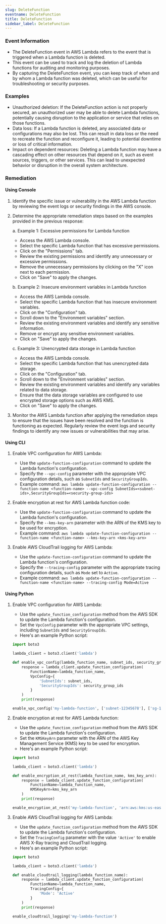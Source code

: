 ```yaml
--- 
slug: DeleteFunction
eventname: DeleteFunction
title: DeleteFunction
sidebar_label: DeleteFunction
---
```

                       
### Event Information

- The DeleteFunction event in AWS Lambda refers to the event that is triggered when a Lambda function is deleted.
- This event can be used to track and log the deletion of Lambda functions for auditing and monitoring purposes.
- By capturing the DeleteFunction event, you can keep track of when and by whom a Lambda function was deleted, which can be useful for troubleshooting or security purposes.


### Examples

- Unauthorized deletion: If the DeleteFunction action is not properly secured, an unauthorized user may be able to delete Lambda functions, potentially causing disruption to the application or service that relies on those functions.
- Data loss: If a Lambda function is deleted, any associated data or configurations may also be lost. This can result in data loss or the need to recreate the function and reconfigure it, leading to potential downtime or loss of critical information.
- Impact on dependent resources: Deleting a Lambda function may have a cascading effect on other resources that depend on it, such as event sources, triggers, or other services. This can lead to unexpected behavior or disruption in the overall system architecture.

### Remediation

#### Using Console

1. Identify the specific issue or vulnerability in the AWS Lambda function by reviewing the event logs or security findings in the AWS console.

2. Determine the appropriate remediation steps based on the examples provided in the previous response:

   a. Example 1: Excessive permissions for Lambda function
      - Access the AWS Lambda console.
      - Select the specific Lambda function that has excessive permissions.
      - Click on the "Permissions" tab.
      - Review the existing permissions and identify any unnecessary or excessive permissions.
      - Remove the unnecessary permissions by clicking on the "X" icon next to each permission.
      - Click on "Save" to apply the changes.

   b. Example 2: Insecure environment variables in Lambda function
      - Access the AWS Lambda console.
      - Select the specific Lambda function that has insecure environment variables.
      - Click on the "Configuration" tab.
      - Scroll down to the "Environment variables" section.
      - Review the existing environment variables and identify any sensitive information.
      - Remove or encrypt any sensitive environment variables.
      - Click on "Save" to apply the changes.

   c. Example 3: Unencrypted data storage in Lambda function
      - Access the AWS Lambda console.
      - Select the specific Lambda function that has unencrypted data storage.
      - Click on the "Configuration" tab.
      - Scroll down to the "Environment variables" section.
      - Review the existing environment variables and identify any variables related to data storage.
      - Ensure that the data storage variables are configured to use encrypted storage options such as AWS KMS.
      - Click on "Save" to apply the changes.

3. Monitor the AWS Lambda function after applying the remediation steps to ensure that the issues have been resolved and the function is functioning as expected. Regularly review the event logs and security findings to identify any new issues or vulnerabilities that may arise.

#### Using CLI

1. Enable VPC configuration for AWS Lambda:
   - Use the `update-function-configuration` command to update the Lambda function's configuration.
   - Specify the `--vpc-config` parameter with the appropriate VPC configuration details, such as `SubnetIds` and `SecurityGroupIds`.
   - Example command: `aws lambda update-function-configuration --function-name <function-name> --vpc-config SubnetIds=<subnet-ids>,SecurityGroupIds=<security-group-ids>`

2. Enable encryption at rest for AWS Lambda function code:
   - Use the `update-function-configuration` command to update the Lambda function's configuration.
   - Specify the `--kms-key-arn` parameter with the ARN of the KMS key to be used for encryption.
   - Example command: `aws lambda update-function-configuration --function-name <function-name> --kms-key-arn <kms-key-arn>`

3. Enable AWS CloudTrail logging for AWS Lambda:
   - Use the `update-function-configuration` command to update the Lambda function's configuration.
   - Specify the `--tracing-config` parameter with the appropriate tracing configuration details, such as `Mode` set to `Active`.
   - Example command: `aws lambda update-function-configuration --function-name <function-name> --tracing-config Mode=Active`

#### Using Python

1. Enable VPC configuration for AWS Lambda:
   - Use the `update_function_configuration` method from the AWS SDK to update the Lambda function's configuration.
   - Set the `VpcConfig` parameter with the appropriate VPC settings, including `SubnetIds` and `SecurityGroupIds`.
   - Here's an example Python script:

   ```python
   import boto3

   lambda_client = boto3.client('lambda')

   def enable_vpc_config(lambda_function_name, subnet_ids, security_group_ids):
       response = lambda_client.update_function_configuration(
           FunctionName=lambda_function_name,
           VpcConfig={
               'SubnetIds': subnet_ids,
               'SecurityGroupIds': security_group_ids
           }
       )
       print(response)

   enable_vpc_config('my-lambda-function', ['subnet-12345678'], ['sg-12345678'])
   ```

2. Enable encryption at rest for AWS Lambda function:
   - Use the `update_function_configuration` method from the AWS SDK to update the Lambda function's configuration.
   - Set the `KMSKeyArn` parameter with the ARN of the AWS Key Management Service (KMS) key to be used for encryption.
   - Here's an example Python script:

   ```python
   import boto3

   lambda_client = boto3.client('lambda')

   def enable_encryption_at_rest(lambda_function_name, kms_key_arn):
       response = lambda_client.update_function_configuration(
           FunctionName=lambda_function_name,
           KMSKeyArn=kms_key_arn
       )
       print(response)

   enable_encryption_at_rest('my-lambda-function', 'arn:aws:kms:us-east-1:123456789012:key/abcd1234-5678-90ab-cdef-1234567890ab')
   ```

3. Enable AWS CloudTrail logging for AWS Lambda:
   - Use the `update_function_configuration` method from the AWS SDK to update the Lambda function's configuration.
   - Set the `TracingConfig` parameter with the value `'Active'` to enable AWS X-Ray tracing and CloudTrail logging.
   - Here's an example Python script:

   ```python
   import boto3

   lambda_client = boto3.client('lambda')

   def enable_cloudtrail_logging(lambda_function_name):
       response = lambda_client.update_function_configuration(
           FunctionName=lambda_function_name,
           TracingConfig={
               'Mode': 'Active'
           }
       )
       print(response)

   enable_cloudtrail_logging('my-lambda-function')
   ```


 